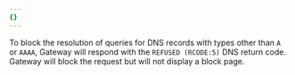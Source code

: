 ```yaml
---
{}
---
```


To block the resolution of queries for DNS records with types other than `A` or `AAAA`, Gateway will respond with the `REFUSED (RCODE:5)` DNS return code. Gateway will block the request but will not display a block page.
